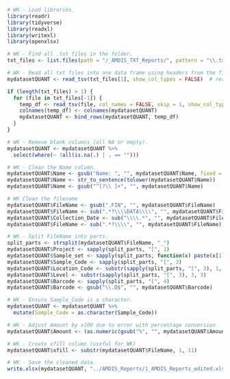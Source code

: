 ```{r setup, include=FALSE}

# WK - Load libraries.
library(readr)
library(tidyverse)
library(readxl)
library(writexl)
library(openxlsx)

# WK - Find all .txt files in the folder.
txt_files <- list.files(path = "/_AMDIS_TXT_Reports/", pattern = "\\.txt$", full.names = TRUE, ignore.case=TRUE)

# WK - Read all txt files into one data frame using headers from the first file only.
mydatasetQUANT <- read_tsv(txt_files[1], show_col_types = FALSE)  # read first file with headers

if (length(txt_files) > 1) {
  for (file in txt_files[-1]) {
    temp_df <- read_tsv(file, col_names = FALSE, skip = 1, show_col_types = FALSE)
    colnames(temp_df) <- colnames(mydatasetQUANT)
    mydatasetQUANT <- bind_rows(mydatasetQUANT, temp_df)
  }
}

# WK - Remove blank columns (all NA or empty).
mydatasetQUANT <- mydatasetQUANT %>%
  select(where(~ !all(is.na(.) | . == "")))

# WK - Clean the Name column.
mydatasetQUANT$Name <- gsub("Name: ", "", mydatasetQUANT$Name, fixed = TRUE)
mydatasetQUANT$Name <- str_to_sentence(tolower(mydatasetQUANT$Name))
mydatasetQUANT$Name <- gsub("^[?\\ ]+", "", mydatasetQUANT$Name)

# WK Clean the filename
mydatasetQUANT$FileName <- gsub(".FIN", "", mydatasetQUANT$FileName)
mydatasetQUANT$FileName <- sub(".*?\\\\DATA\\\\", "", mydatasetQUANT$FileName)
mydatasetQUANT$Collection_Date <- sub("\\\\.*", "", mydatasetQUANT$FileName)
mydatasetQUANT$FileName <- sub(".*?\\\\", "", mydatasetQUANT$FileName)

# WK - Split FileName into parts.
split_parts <- strsplit(mydatasetQUANT$FileName, "_")
mydatasetQUANT$Project <- sapply(split_parts, "[", 1)
mydatasetQUANT$Sample_set <- sapply(split_parts, function(x) paste(x[1], x[2], sep = "_"))
mydatasetQUANT$Sample_Code <- sapply(split_parts, "[", 3)
mydatasetQUANT$Location_Code <- substr(sapply(split_parts, "[", 3), 1, 2)
mydatasetQUANT$Level <- substr(sapply(split_parts, "[", 3), 3, 3)
mydatasetQUANT$Barcode <- sapply(split_parts, "[", 4)
mydatasetQUANT$Barcode <- gsub("\\.D$", "", mydatasetQUANT$Barcode)

# WK - Ensure Sample_Code is a character.
mydatasetQUANT <- mydatasetQUANT %>%
  mutate(Sample_Code = as.character(Sample_Code))

# WK - Adjust Amount by x100 due to error with percentage conversion
mydatasetQUANT$Amount <- (as.numeric(gsub("%", "", mydatasetQUANT$Amount)))

# WK - Create xfill column (useful for WK)
mydatasetQUANT$xfill <- substr(mydatasetQUANT$FileName, 1, 11)

# WK - Save the cleaned data.
write.xlsx(mydatasetQUANT, "../AMDIS_Reports/1_AMDIS_Reports_edited.xlsx", rowNames = FALSE)


```



